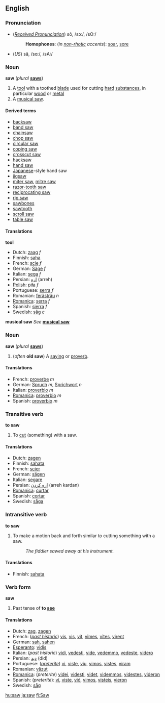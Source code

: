 ==English==
=== Pronunciation ===
*(''[[Received Pronunciation]]'') sô, /sɔː/, /sO:/
*:'''Homophones''': (''in [[non-rhotic]] accents''): [[soar]], [[sore]]
*(''US'') sä, /sɑː/, /sA:/

=== Noun ===
'''saw''' (''plural'' '''[[saws]]''')

#A [[tool]] with a toothed [[blade]] used for cutting [[hard]] [[substance]]s, in particular [[wood]] or [[metal]]
#A [[musical saw]].

====Derived terms====
*[[backsaw]]
*[[band saw]]
*[[chainsaw]]
*[[chop saw]]
*[[circular saw]]
*[[coping saw]]
*[[crosscut saw]]
*[[hacksaw]]
*[[hand saw]]
*[[Japanese]]-style hand saw
*[[jigsaw]]
*[[miter saw]], [[mitre saw]]
*[[razor-tooth saw]]
*[[reciprocating saw]]
*[[rip saw]]
*[[sawbones]]
*[[sawtooth]]
*[[scroll saw]]
*[[table saw]]

==== Translations ====
'''tool'''
*Dutch: [[zaag]] ''f''
*Finnish: [[saha]]
*French: [[scie]] ''f''
*German: [[Säge]] ''f''
*Italian: [[sega]] ''f''
*Persian: [[اره]] (arreh)
*[[Polish]]: [[piła]] ''f''
*Portuguese: [[serra]] ''f''
*Romanian: [[ferăstrău]] ''n''
*[[Romanica]]: [[serra]] ''f''
*Spanish: [[sierra]] ''f''
*Swedish: [[såg]] ''c''

'''musical saw'''
''See'' '''[[musical saw]]'''

===Noun===
'''saw''' (''plural'' '''[[saws]]''')
#(''often'' '''old saw''') A [[saying]] or [[proverb]].

==== Translations ====
*French: [[proverbe]] ''m''
*German: [[Spruch]] ''m'', [[Sprichwort]] ''n''
*Italian: [[proverbio#Italian|proverbio]] ''m''
*[[Romanica]]: [[proverbio#Romanica|proverbio]] ''m''
*Spanish: [[proverbio]] ''m''

=== Transitive verb ===
'''to saw'''

#To [[cut]] (something) with a saw.

====Translations====
*Dutch: [[zagen]]
*Finnish: [[sahata]]
*French: [[scier]]
*German: [[sägen]]
*Italian: [[segare]]
*Persian: [[اره كردن]] (arreh kardan)
*[[Romanica]]: [[curtar]]
*Spanish: [[cortar]]
*Swedish: [[såga]]

=== Intransitive verb ===
'''to saw'''

#To make a motion back and forth similar to cutting something with a saw.
#:''The fiddler sawed away at his instrument.''

====Translations====
*Finnish: [[sahata]]

===Verb form===
'''saw'''
#Past tense of '''to [[see]]'''

==== Translations ====
<!--add preterites, past tenses or past historic tenses here - do not add imperfect or perfect tenses-->
*Dutch: [[zag]], [[zagen]]
*French: (''[[past historic]]'') [[vis#French|vis]], [[vis#French|vis]], [[vit#French|vit]], [[vîmes]], [[vîtes]], [[virent]]
*German: [[sah]], [[sahen]]
*[[Esperanto]]: [[vidis]]
*Italian: (''past historic'') [[vidi]], [[vedesti]], [[vide#Italian|vide]], [[vedemmo]], [[vedeste]], [[videro]]
*Persian: [[دید]] (did)
*Portuguese: (''[[preterite]]'') [[vi]], [[viste]], [[viu]], [[vimos]], [[vistes]], [[viram]]
*Romanian: [[văzut]]
*[[Romanica]]: (''preterite'') [[videi]], [[videsti]], [[videt]], [[videmmos]], [[videstes]], [[videron]]
*Spanish: (''preterite''): [[ví]], [[viste]], [[vió]], [[vimos]], [[visteis]], [[vieron]]
*Swedish: [[såg]]

[[hu:saw]]
[[ja:saw]]
[[fi:Saw]]